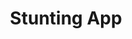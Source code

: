 ---
id: 17
title: Stunting App
slug: "stunting"
is_featured: true
description: This app is for monitoring stunting
cover_url: '/images/project/stunting.png'
stacks: ['Kotlin']
link_demo: "#"
link_github: "https://github.com/Holymaiden/Stunting_Android"
---